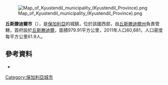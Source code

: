 {{Orphan|time=2016-12-20T14:22:31+00:00}}

[[Image:Map_of_Kyustendil_municipality_(Kyustendil_Province).png|thumb]]

'''丘斯滕迪爾市'''（{{lang-bg|Кюстендил}}），是[[保加利亞|保加利亞]]的城鎮，位於該國西部，由[[丘斯滕迪爾州|丘斯滕迪爾州]]負責管轄，首府設於[[丘斯滕迪爾|丘斯滕迪爾]]，面積979.91平方公里，2011年人口60,681，人口密度每平方公里61.9人。

{{Coord|42|17|N|22|41|E|display=title}}

==參考資料==
*{{URL|http://kustendil.bg/}}

[[Category:保加利亞城市|Category:保加利亞城市]]


{{Bulgaria-geo-stub}}